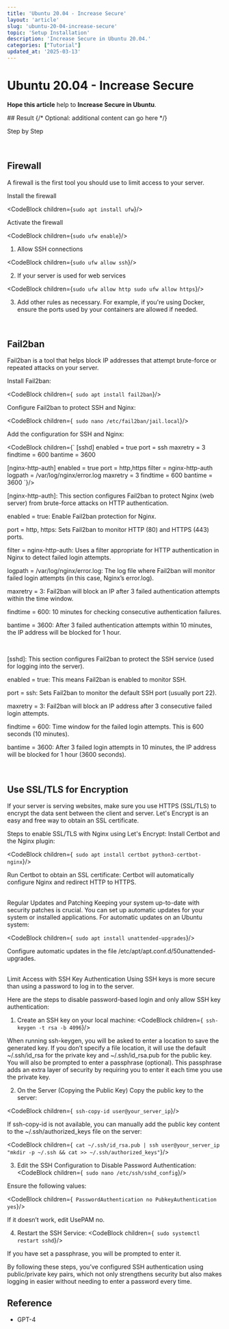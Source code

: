 ```yaml
---
title: 'Ubuntu 20.04 - Increase Secure'
layout: 'article'
slug: 'ubuntu-20-04-increase-secure'
topic: 'Setup Installation'
description: 'Increase Secure in Ubuntu 20.04.'
categories: ["Tutorial"]
updated_at: '2025-03-13'
---
```



<ArticleHeader>

# Ubuntu 20.04 - Increase Secure

<strong className="text-brand-blue-medium">Hope this article</strong> help to <strong className="text-brand-purple">Increase Secure in Ubuntu</strong>.

</ArticleHeader>

<ArticleContent>
## Result
<ArticleImage
  src="/article/ubuntu-20-04-increase-secure/mp12-x5w-20241011131316.png"
  alt="Thumbnail"
  width={600}
  height={400}
>
  {/* Optional: additional content can go here */}
</ArticleImage>


Step by Step

<br />

## Firewall

A firewall is the first tool you should use to limit access to your server.

Install the firewall

<CodeBlock children={`sudo apt install ufw`}/>

Activate the firewall

<CodeBlock children={`sudo ufw enable`}/>

1. Allow SSH connections

<CodeBlock children={`sudo ufw allow ssh`}/>

2. If your server is used for web services

<CodeBlock children={`
  sudo ufw allow http
  sudo ufw allow https
`}/>

3. Add other rules as necessary. For example, if you're using Docker, ensure the ports used by your containers are allowed if needed.

<br />

## Fail2ban

Fail2ban is a tool that helps block IP addresses that attempt brute-force or repeated attacks on your server.

Install Fail2ban:

<CodeBlock children={` sudo apt install fail2ban`}/>

Configure Fail2ban to protect SSH and Nginx:

<CodeBlock children={` sudo nano /etc/fail2ban/jail.local`}/>

Add the configuration for SSH and Nginx:

<CodeBlock children={`
  [sshd]
  enabled = true
  port = ssh
  maxretry = 3
  findtime = 600
  bantime = 3600

  [nginx-http-auth]
  enabled = true
  port = http,https
  filter = nginx-http-auth
  logpath = /var/log/nginx/error.log
  maxretry = 3
  findtime = 600
  bantime = 3600
`}/>

[nginx-http-auth]: This section configures Fail2ban to protect Nginx (web server) from brute-force attacks on HTTP authentication.

enabled = true: Enable Fail2ban protection for Nginx.

port = http, https: Sets Fail2ban to monitor HTTP (80) and HTTPS (443) ports.

filter = nginx-http-auth: Uses a filter appropriate for HTTP authentication in Nginx to detect failed login attempts.

logpath = /var/log/nginx/error.log: The log file where Fail2ban will monitor failed login attempts (in this case, Nginx’s error.log).

maxretry = 3: Fail2ban will block an IP after 3 failed authentication attempts within the time window.

findtime = 600: 10 minutes for checking consecutive authentication failures.

bantime = 3600: After 3 failed authentication attempts within 10 minutes, the IP address will be blocked for 1 hour.

<br />

[sshd]: This section configures Fail2ban to protect the SSH service (used for logging into the server).

enabled = true: This means Fail2ban is enabled to monitor SSH.

port = ssh: Sets Fail2ban to monitor the default SSH port (usually port 22).

maxretry = 3: Fail2ban will block an IP address after 3 consecutive failed login attempts.

findtime = 600: Time window for the failed login attempts. This is 600 seconds (10 minutes).

bantime = 3600: After 3 failed login attempts in 10 minutes, the IP address will be blocked for 1 hour (3600 seconds).

<br />

## Use SSL/TLS for Encryption
If your server is serving websites, make sure you use HTTPS (SSL/TLS) to encrypt the data sent between the client and server. Let's Encrypt is an easy and free way to obtain an SSL certificate.

Steps to enable SSL/TLS with Nginx using Let's Encrypt: Install Certbot and the Nginx plugin:

<CodeBlock children={` sudo apt install certbot python3-certbot-nginx`}/>

Run Certbot to obtain an SSL certificate: Certbot will automatically configure Nginx and redirect HTTP to HTTPS.

<br />
Regular Updates and Patching
Keeping your system up-to-date with security patches is crucial. You can set up automatic updates for your system or installed applications. For automatic updates on an Ubuntu system:

<CodeBlock children={` sudo apt install unattended-upgrades`}/>

Configure automatic updates in the file /etc/apt/apt.conf.d/50unattended-upgrades.

<br />
Limit Access with SSH Key Authentication
Using SSH keys is more secure than using a password to log in to the server.

Here are the steps to disable password-based login and only allow SSH key authentication:

1. Create an SSH key on your local machine:
<CodeBlock children={` ssh-keygen -t rsa -b 4096`}/>

When running ssh-keygen, you will be asked to enter a location to save the generated key. If you don’t specify a file location, it will use the default ~/.ssh/id_rsa for the private key and ~/.ssh/id_rsa.pub for the public key. You will also be prompted to enter a passphrase (optional). This passphrase adds an extra layer of security by requiring you to enter it each time you use the private key.

2. On the Server (Copying the Public Key)
Copy the public key to the server:

<CodeBlock children={` ssh-copy-id user@your_server_ip`}/>

If ssh-copy-id is not available, you can manually add the public key content to the ~/.ssh/authorized_keys file on the server:

<CodeBlock children={` cat ~/.ssh/id_rsa.pub | ssh user@your_server_ip "mkdir -p ~/.ssh && cat >> ~/.ssh/authorized_keys"`}/>

3. Edit the SSH Configuration to Disable Password Authentication:
<CodeBlock children={` sudo nano /etc/ssh/sshd_config`}/>

Ensure the following values:

<CodeBlock children={` PasswordAuthentication no PubkeyAuthentication yes`}/>

If it doesn’t work, edit UsePAM no.

4. Restart the SSH Service:
<CodeBlock children={` sudo systemctl restart sshd`}/>

If you have set a passphrase, you will be prompted to enter it.

By following these steps, you’ve configured SSH authentication using public/private key pairs, which not only strengthens security but also makes logging in easier without needing to enter a password every time.


</ArticleContent>

<ArticleSidebar>

## Reference
- GPT-4

</ArticleSidebar>


